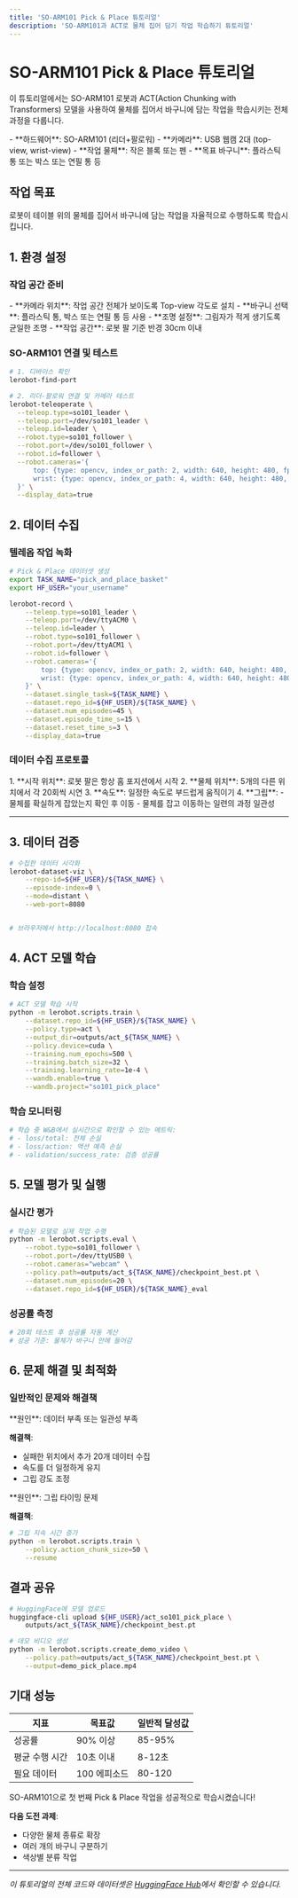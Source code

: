 ```yaml
---
title: 'SO-ARM101 Pick & Place 튜토리얼'
description: 'SO-ARM101과 ACT로 물체 집어 담기 작업 학습하기 튜토리얼'
---
```



# SO-ARM101 Pick & Place 튜토리얼

이 튜토리얼에서는 SO-ARM101 로봇과 ACT(Action Chunking with Transformers) 모델을 사용하여 물체를 집어서 바구니에 담는 작업을 학습시키는 전체 과정을 다룹니다.

<Callout type="info" title="필요 사항">
  - **하드웨어**: SO-ARM101 (리더+팔로워)
  - **카메라**: USB 웹캠 2대 (top-view, wrist-view)
  - **작업 물체**: 작은 블록 또는 펜
  - **목표 바구니**: 플라스틱 통 또는 박스 또는 연필 통 등
</Callout>

## 작업 목표

로봇이 테이블 위의 물체를 집어서 바구니에 담는 작업을 자율적으로 수행하도록 학습시킵니다.

## 1. 환경 설정

### 작업 공간 준비

<Callout type="tip" title="설정 팁">
  - **카메라 위치**: 작업 공간 전체가 보이도록 Top-view 각도로 설치
  - **바구니 선택**: 플라스틱 통, 박스 또는 연필 통 등 사용
  - **조명 설정**: 그림자가 적게 생기도록 균일한 조명
  - **작업 공간**: 로봇 팔 기준 반경 30cm 이내
</Callout>

### SO-ARM101 연결 및 테스트
```bash
# 1. 디바이스 확인
lerobot-find-port

# 2. 리더-팔로워 연결 및 카메라 테스트
lerobot-teleoperate \
  --teleop.type=so101_leader \
  --teleop.port=/dev/so101_leader \
  --teleop.id=leader \
  --robot.type=so101_follower \
  --robot.port=/dev/so101_follower \
  --robot.id=follower \
  --robot.cameras='{ 
      top: {type: opencv, index_or_path: 2, width: 640, height: 480, fps: 25},
      wrist: {type: opencv, index_or_path: 4, width: 640, height: 480, fps: 25},
  }' \
  --display_data=true
```

## 2. 데이터 수집

### 텔레옵 작업 녹화
```bash
# Pick & Place 데이터셋 생성
export TASK_NAME="pick_and_place_basket"
export HF_USER="your_username"

lerobot-record \
    --teleop.type=so101_leader \
    --teleop.port=/dev/ttyACM0 \
    --teleop.id=leader \
    --robot.type=so101_follower \
    --robot.port=/dev/ttyACM1 \
    --robot.id=follower \
    --robot.cameras='{ 
        top: {type: opencv, index_or_path: 2, width: 640, height: 480, fps: 25},
        wrist: {type: opencv, index_or_path: 4, width: 640, height: 480, fps: 25},
    }' \
    --dataset.single_task=${TASK_NAME} \
    --dataset.repo_id=${HF_USER}/${TASK_NAME} \
    --dataset.num_episodes=45 \
    --dataset.episode_time_s=15 \
    --dataset.reset_time_s=3 \
    --display_data=true
```

### 데이터 수집 프로토콜

<Callout type="warning" title="중요한 시연 규칙">
  1. **시작 위치**: 로봇 팔은 항상 홈 포지션에서 시작
  2. **물체 위치**: 5개의 다른 위치에서 각 20회씩 시연
  3. **속도**: 일정한 속도로 부드럽게 움직이기
  4. **그립**: 
      - 물체를 확실하게 잡았는지 확인 후 이동
      - 물체를 잡고 이동하는 일련의 과정 일관성
</Callout>

---

## 3. 데이터 검증

```bash
# 수집한 데이터 시각화
lerobot-dataset-viz \
    --repo-id=${HF_USER}/${TASK_NAME} \
    --episode-index=0 \
    --mode=distant \
    --web-port=8080


# 브라우저에서 http://localhost:8080 접속
```

## 4. ACT 모델 학습

### 학습 설정
```bash
# ACT 모델 학습 시작
python -m lerobot.scripts.train \
    --dataset.repo_id=${HF_USER}/${TASK_NAME} \
    --policy.type=act \
    --output_dir=outputs/act_${TASK_NAME} \
    --policy.device=cuda \
    --training.num_epochs=500 \
    --training.batch_size=32 \
    --training.learning_rate=1e-4 \
    --wandb.enable=true \
    --wandb.project="so101_pick_place"
```

### 학습 모니터링
```python
# 학습 중 W&B에서 실시간으로 확인할 수 있는 메트릭:
# - loss/total: 전체 손실
# - loss/action: 액션 예측 손실
# - validation/success_rate: 검증 성공률
```

## 5. 모델 평가 및 실행

### 실시간 평가
```bash
# 학습된 모델로 실제 작업 수행
python -m lerobot.scripts.eval \
    --robot.type=so101_follower \
    --robot.port=/dev/ttyUSB0 \
    --robot.cameras="webcam" \
    --policy.path=outputs/act_${TASK_NAME}/checkpoint_best.pt \
    --dataset.num_episodes=20 \
    --dataset.repo_id=${HF_USER}/${TASK_NAME}_eval
```

### 성공률 측정
```bash
# 20회 테스트 후 성공률 자동 계산
# 성공 기준: 물체가 바구니 안에 들어감
```

## 6. 문제 해결 및 최적화

### 일반적인 문제와 해결책

<Callout type="warning" title="낮은 성공률 (70% 미만)">
  **원인**: 데이터 부족 또는 일관성 부족
  
  **해결책**:
  - 실패한 위치에서 추가 20개 데이터 수집
  - 속도를 더 일정하게 유지
  - 그립 강도 조정
</Callout>

<Callout type="danger" title="물체를 놓치는 경우">
  **원인**: 그립 타이밍 문제
  
  **해결책**:
  ```bash
  # 그립 지속 시간 증가
  python -m lerobot.scripts.train \
      --policy.action_chunk_size=50 \
      --resume
  ```
</Callout>

## 결과 공유

```bash
# HuggingFace에 모델 업로드
huggingface-cli upload ${HF_USER}/act_so101_pick_place \
    outputs/act_${TASK_NAME}/checkpoint_best.pt

# 데모 비디오 생성
python -m lerobot.scripts.create_demo_video \
    --policy.path=outputs/act_${TASK_NAME}/checkpoint_best.pt \
    --output=demo_pick_place.mp4
```

## 기대 성능

| 지표 | 목표값 | 일반적 달성값 |
|-----|-------|------------|
| 성공률 | 90% 이상 | 85-95% |
| 평균 수행 시간 | 10초 이내 | 8-12초 |
| 필요 데이터 | 100 에피소드 | 80-120 |

<Callout type="success" title="축하합니다!">
  SO-ARM101으로 첫 번째 Pick & Place 작업을 성공적으로 학습시켰습니다!
  
  **다음 도전 과제**:
  - 다양한 물체 종류로 확장
  - 여러 개의 바구니 구분하기
  - 색상별 분류 작업
</Callout>

---

*이 튜토리얼의 전체 코드와 데이터셋은 [HuggingFace Hub](https://huggingface.co/lerobot)에서 확인할 수 있습니다.*